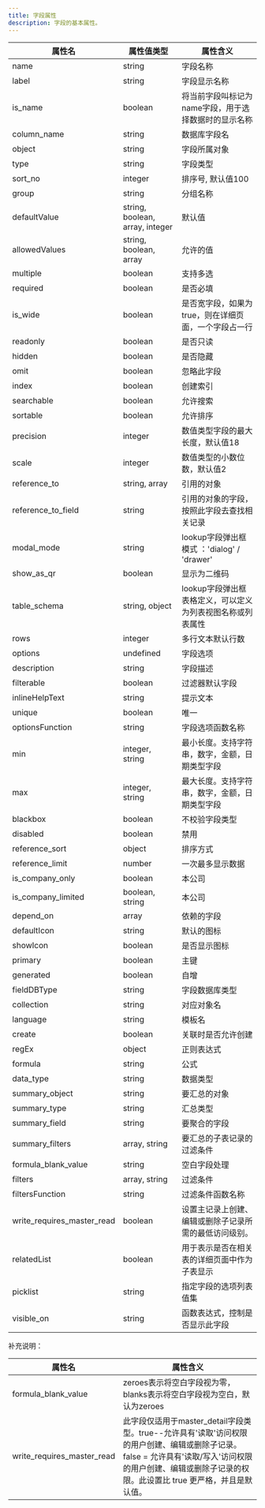 ```yaml
---
title: 字段属性
description: 字段的基本属性。
---
```


| 属性名 | 属性值类型 | 属性含义 |
|----|----|----|
| name | string | 字段名称 |
| label | string | 字段显示名称 |
| is_name | boolean | 将当前字段叫标记为name字段，用于选择数据时的显示名称 |
| column_name | string | 数据库字段名 |
| object | string | 字段所属对象 |
| type | string | 字段类型 |
| sort_no | integer | 排序号, 默认值100 |
| group | string | 分组名称 |
| defaultValue | string, boolean, array, integer | 默认值 |
| allowedValues | string, boolean, array | 允许的值 |
| multiple | boolean | 支持多选 |
| required | boolean | 是否必填 |
| is_wide | boolean | 是否宽字段，如果为true，则在详细页面，一个字段占一行 |
| readonly | boolean | 是否只读 |
| hidden | boolean | 是否隐藏 |
| omit | boolean | 忽略此字段 |
| index | boolean | 创建索引 |
| searchable | boolean | 允许搜索 |
| sortable | boolean | 允许排序 |
| precision | integer | 数值类型字段的最大长度，默认值18 |
| scale | integer | 数值类型的小数位数，默认值2 |
| reference_to | string, array | 引用的对象 |
| reference_to_field | string | 引用的对象的字段，按照此字段去查找相关记录 |
| modal_mode | string | lookup字段弹出框模式 ：'dialog' / 'drawer' |
| show_as_qr | boolean | 显示为二维码 |
| table_schema | string, object | lookup字段弹出框表格定义，可以定义为列表视图名称或列表属性 |
| rows | integer | 多行文本默认行数 |
| options | undefined | 字段选项 |
| description | string | 字段描述 |
| filterable | boolean | 过滤器默认字段 |
| inlineHelpText | string | 提示文本 |
| unique | boolean | 唯一 |
| optionsFunction | string | 字段选项函数名称 |
| min | integer, string | 最小长度。支持字符串，数字，金额，日期类型字段 |
| max | integer, string | 最大长度。支持字符串，数字，金额，日期类型字段 |
| blackbox | boolean | 不校验字段类型 |
| disabled | boolean | 禁用 |
| reference_sort | object | 排序方式 |
| reference_limit | number | 一次最多显示数据 |
| is_company_only | boolean | 本公司 |
| is_company_limited | boolean, string | 本公司 |
| depend_on | array | 依赖的字段 |
| defaultIcon | string | 默认的图标 |
| showIcon | boolean | 是否显示图标 |
| primary | boolean | 主键 |
| generated | boolean | 自增 |
| fieldDBType | string | 字段数据库类型 |
| collection | string | 对应对象名 |
| language | string | 模板名 |
| create | boolean | 关联时是否允许创建 |
| regEx | object | 正则表达式 |
| formula | string | 公式 |
| data_type | string | 数据类型 |
| summary_object | string | 要汇总的对象 |
| summary_type | string | 汇总类型 |
| summary_field | string | 要聚合的字段 |
| summary_filters | array, string | 要汇总的子表记录的过滤条件 |
| formula_blank_value | string | 空白字段处理 |
| filters | array, string | 过滤条件 |
| filtersFunction | string | 过滤条件函数名称 |
| write_requires_master_read | boolean | 设置主记录上创建、编辑或删除子记录所需的最低访问级别。 |
| relatedList | boolean | 用于表示是否在相关表的详细页面中作为子表显示 |
| picklist | string | 指定字段的选项列表值集 |
| visible_on | string | 函数表达式，控制是否显示此字段 |

补充说明：

| 属性名 | 属性含义 |
|----|----|
| formula_blank_value | zeroes表示将空白字段视为零，blanks表示将空白字段视为空白，默认为zeroes |
| write_requires_master_read | 此字段仅适用于master_detail字段类型。true--允许具有'读取'访问权限的用户创建、编辑或删除子记录。false = 允许具有'读取/写入'访问权限的用户创建、编辑或删除子记录的权限。此设置比 true 更严格，并且是默认值。 |
